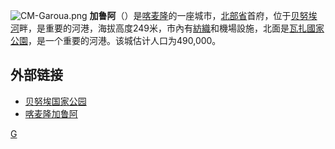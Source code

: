 {{refimprove|time=2018-05-03T13:16:21+00:00}}
[[File:CM-Garoua.png|right]]
'''加鲁阿'''（{{lang-fr|Garoua}}）是[[喀麦隆|喀麦隆]]的一座城市，[[北部省_(喀麦隆)|北部省]]首府，位于[[贝努埃河|贝努埃河]]畔，是重要的河港，海拔高度249米，市內有[[紡織|紡織]]和機場設施，北面是[[瓦扎國家公園|瓦扎國家公園]]，是一个重要的河港。该城估计人口为490,000。

==外部链接==
*[https://web.archive.org/web/20050316015808/http://www.camnet.cm/mintour/tourisme/faune/benoue.htm 贝努埃国家公园]
*[https://web.archive.org/web/20071212144033/http://www.travelpost.com/AF/Cameroon/Nord_North/Garoua/5707526 喀麦隆加鲁阿]

{{coord|9|18|N|13|24|E|display=title}}
{{Cameroon-geo-stub}}
{{Authority control}}
[[Category:喀麦隆城市|G]]